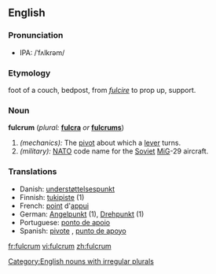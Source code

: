 {{wikipedia}}
==English==
===Pronunciation===
*IPA: /ˈfʌlkrəm/

===Etymology===
{{L.}} foot of a couch, bedpost, from ''[[fulcire]]'' to prop up, support.

===Noun===
'''fulcrum'''  (''plural:'' '''[[fulcra]]''' ''or'' '''[[fulcrums]]''')
# ''(mechanics):'' The [[pivot]] about which a [[lever]] turns.
# ''(military):'' [[NATO]] code name for the [[Soviet]] [[MiG]]-29 aircraft.

===Translations===
*Danish: [[understøttelsespunkt]] {{n}}
*Finnish: [[tukipiste]] (1)
*French: [[point]] d'[[appui]] {{m}}
*German: [[Angelpunkt]] {{m}} (1), [[Drehpunkt]] {{m}} (1)
*Portuguese: [[ponto de apoio]] {{m}}
*Spanish: [[pivote]] {{m}}, [[punto de apoyo]] {{m}}

[[Category:English nouns with irregular plurals]]

[[fr:fulcrum]]
[[vi:fulcrum]]
[[zh:fulcrum]]
